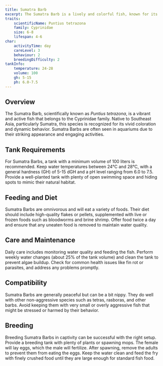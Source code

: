 ```yaml
---
title: Sumatra Barb
excerpt: The Sumatra Barb is a lively and colorful fish, known for its striking appearance and active behavior, making it a popular choice for aquarium enthusiasts.
traits:
    scientificName: Puntius tetrazona
    family: Cyprinidae
    size: 6-8
    lifespan: 4-6
char:
    activityTime: day
    careLevel: 3
    behaviour: 2
    breedingDifficulty: 2
tankInfo:
    temperature: 24-28
    volume: 100
    gh: 5-15
    ph: 6.0-7.5
---
```


## Overview
The Sumatra Barb, scientifically known as *Puntius tetrazona*, is a vibrant and active fish that belongs to the Cyprinidae family. Native to Southeast Asia, particularly Sumatra, this species is recognized for its vivid coloration and dynamic behavior. Sumatra Barbs are often seen in aquariums due to their striking appearance and engaging activities.

## Tank Requirements
For Sumatra Barbs, a tank with a minimum volume of 100 liters is recommended. Keep water temperatures between 24°C and 28°C, with a general hardness (GH) of 5-15 dGH and a pH level ranging from 6.0 to 7.5. Provide a well-planted tank with plenty of open swimming space and hiding spots to mimic their natural habitat.

## Feeding and Diet
Sumatra Barbs are omnivorous and will eat a variety of foods. Their diet should include high-quality flakes or pellets, supplemented with live or frozen foods such as bloodworms and brine shrimp. Offer food twice a day and ensure that any uneaten food is removed to maintain water quality.

## Care and Maintenance
Daily care includes monitoring water quality and feeding the fish. Perform weekly water changes (about 25% of the tank volume) and clean the tank to prevent algae buildup. Check for common health issues like fin rot or parasites, and address any problems promptly.

## Compatibility
Sumatra Barbs are generally peaceful but can be a bit nippy. They do well with other non-aggressive species such as tetras, rasboras, and other barbs. Avoid keeping them with very small or overly aggressive fish that might be stressed or harmed by their behavior.

## Breeding
Breeding Sumatra Barbs in captivity can be successful with the right setup. Provide a breeding tank with plenty of plants or spawning mops. The female will lay eggs, which the male will fertilize. After spawning, remove the adults to prevent them from eating the eggs. Keep the water clean and feed the fry with finely crushed food until they are large enough for standard fish food.
